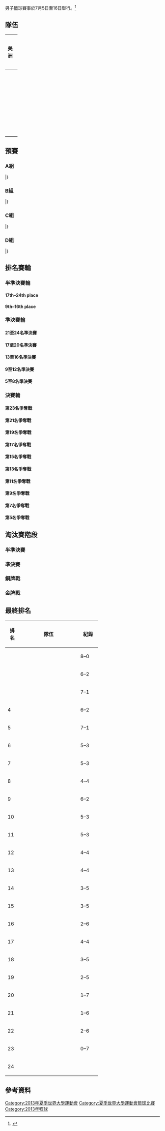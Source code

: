 {{main|2013年夏季世界大學生運動會籃球比賽}}
{{Infobox Universiade event
| event = 男子籃球
| games = 2013 Summer
| image = [[File:Basketball_pictogram.svg|100px]]
| venue = 各個場館
| dates = {{Start date|2013|7|7}} – {{Start date|2013|7|16}}
| competitors = 
| nations = 
| teams = 24
| governing_body = 
| win_value =
| gold = {{flagIOC2team|RUS|2013年夏季世界大學生運動會}}
| goldNOC = 
| silver = {{flagIOC2team|AUS|2013年夏季世界大學生運動會}}
| silverNOC = 
| bronze = {{flagIOC2team|SRB|2013年夏季世界大學生運動會}}
| bronzeNOC = 
| prev = [[2011年夏季世界大學生運動會籃球比賽男子賽事|2011]]
| next = [[2015年夏季世界大學生運動會籃球比賽男子賽事|2015]]
}}

男子籃球賽事於7月5日至16日舉行。<ref>{{cite web|url=http://kazan2013.ru/en/news_items/6511|title=Team draw for 2013 Summer Universiade held in Kazan|date=6 April 2013|publisher=kazan2013.ru|accessdate=26 June 2013|deadurl=yes|archiveurl=https://archive.is/20130615213428/http://kazan2013.ru/en/news_items/6511|archivedate=2013年6月15日}}</ref>


==隊伍==
{|class=wikitable width=100%
|-
 
!width=16%|美洲
!width=16%|亞洲
!width=16%|歐洲
!width=16%|大洋洲
!width=16%|主辦國
|- valign=top
|{{bk|Brazil}}<br>{{bk|Canada}}<br>{{bk|Chile}}<br>{{bk|Mexico}}<br>{{bk|United States}}
|{{bk|China}}<br>{{bk|Japan}}<br>{{bk|Mongolia}}<br>{{bk|Oman}}<br>{{bk|Philippines}}<br>{{bk|South Korea}}<br>{{bk|United Arab Emirates}}
|{{bk|Czech Republic}}<br>{{bk|Estonia}}<br>{{bk|Finland}}<br>{{bk|Germany}}<br>{{bk|Lithuania}}<br>{{bk|Norway}}<br>{{bk|Romania}}<br>{{bk|Serbia}}<br>{{bk|Sweden}}<br>{{bk|Ukraine}}
|{{bk|Australia}}
|{{bk|Russia}}
|}

==預賽==
===A組===
{{Bs cl2 header navbar}}
{{Bs cl2 team|t={{Bk|RUS}} |w=5 |l=0 |pf=510 |pa=215 |bc=#ccffcc}}
{{Bs cl2 team|t={{Bk|EST}} |w=4 |l=1 |pf=324 |pa=330 |bc=#ccffcc}}
{{Bs cl2 team|t={{Bk|GER}} |w=3 |l=2 |pf=405 |pa=304}}
{{Bs cl2 team|t={{Bk|KOR}} |w=2 |l=3 |pf=409 |pa=449}}
{{Bs cl2 team|t={{Bk|UKR}} |w=1 |l=4 |pf=350 |pa=378}}
{{Bs cl2 team|t={{Bk|OMA}} |w=0 |l=5 |pf=220 |pa=542}}
|}

{{basketballbox|bg=#eee |date=2013年7月7日 |time=18:00 |place=Basket Hall
|teamA={{bk-rt|GER}} |scoreA=59
|teamB='''{{bk|EST}}''' |scoreB='''65'''
|Q1=3–'''6''' |Q2=10–'''15''' |Q3=17–'''21''' |Q4='''23'''–11 |OT=6–'''12'''
|report=[http://universiade2013.sportresult.com/eurosport/en/-240/Root/ViewPdf/BKM400A01_C73_7.0.PDF Report]
|points1=
|assist1=
|rebounds1=
|points2=
|rebounds2=
|assist2=
|referee= 
|attendance = 
}}
{{basketballbox|bg=#eee |date=2013年7月7日 |time=20:30 |place=Basket Hall
|teamA={{bk-rt|UKR}} |scoreA=98
|teamB='''{{bk|KOR}}''' |scoreB='''100'''
|Q1=20–'''24''' |Q2=15–'''24''' |Q3='''31'''–19 |Q4='''22'''–21 |OT=10–'''12
|report=[http://universiade2013.sportresult.com/eurosport/en/-240/Root/ViewPdf/BKM400A02_C73_7.0.PDF Report]
|points1=
|assist1=
|rebounds1=
|points2=
|rebounds2=
|assist2=
|referee= 
|attendance = 
}}
{{basketballbox|bg=#eee |date=2013年7月7日 |time=21:00 |place=Basket Hall
|teamA='''{{bk-rt|RUS}}''' |scoreA='''117'''
|teamB={{bk|OMA}} |scoreB=24
|Q1='''29'''–6 |Q2='''28'''–6 |Q3='''29'''–4 |Q4='''31'''–8
|report=[http://universiade2013.sportresult.com/eurosport/en/-240/Root/ViewPdf/BKM400A03_C73_11.0.PDF Report]
|points1=
|assist1=
|rebounds1=
|points2=
|rebounds2=
|assist2=
|referee= 
|attendance = 
}}

{{basketballbox |date=2013年7月8日 |time=10:00 |place=Miras Sports Complex
|teamA='''{{bk-rt|KOR}}''' |scoreA='''126'''
|teamB={{bk|OMA}} |scoreB=77
|Q1='''34'''–12 |Q2='''20'''–15 |Q3='''35'''–24 |Q4='''37'''–26
|report=[http://universiade2013.sportresult.com/eurosport/en/-240/Root/ViewPdf/BKM400A05_C73_5.0.PDF Report]
|points1=
|assist1=
|rebounds1=
|points2=
|rebounds2=
|assist2=
|referee= 
|attendance = 
}}
{{basketballbox |date=2013年7月8日 |time=10:30 |place=Basket Hall
|teamA='''{{bk-rt|GER}}''' |scoreA='''78'''
|teamB={{bk|UKR}} |scoreB=58
|Q1='''18'''–14 |Q2=17–17 |Q3='''25'''–13 |Q4='''18'''–14
|report=[http://universiade2013.sportresult.com/eurosport/en/-240/Root/ViewPdf/BKM400A04_C73_5.0.PDF Report]
|points1=
|assist1=
|rebounds1=
|points2=
|rebounds2=
|assist2=
|referee= 
|attendance = 
}}
{{basketballbox |date=2013年7月8日 |time=21:00 |place=Basket Hall
|teamA='''{{bk-rt|RUS}}''' |scoreA='''106'''
|teamB={{bk|EST}} |scoreB=43
|Q1='''24'''–10 |Q2='''25'''–13 |Q3='''26'''–4 |Q4='''31'''–16
|report=[http://universiade2013.sportresult.com/eurosport/en/-240/Root/ViewPdf/BKM400A06_C73_6.0.PDF Report]
|points1=
|assist1=
|rebounds1=
|points2=
|rebounds2=
|assist2=
|referee= 
|attendance = 
}}

{{basketballbox|bg=#eee |date=2013年7月9日 |time=10:30 |place=Basket Hall
|teamA='''{{bk-rt|GER}}''' |scoreA='''123'''
|teamB={{bk|OMA}} |scoreB=32
|Q1='''34'''–7 |Q2='''23'''–11 |Q3='''42'''–7 |Q4='''24'''–7
|report=[http://universiade2013.sportresult.com/eurosport/en/-240/Root/ViewPdf/BKM400A07_C73_7.0.PDF Report]
|points1=
|assist1=
|rebounds1=
|points2=
|rebounds2=
|assist2=
|referee= 
|attendance = 
}}
{{basketballbox|bg=#eee |date=2013年7月9日 |time=13:00 |place=Basket Hall
|teamA={{bk-rt|UKR}} |scoreA=52
|teamB='''{{bk|EST}}''' |scoreB='''71'''
|Q1=14–'''18''' |Q2=14–'''23''' |Q3='''15'''–14 |Q4=9–'''16'''
|report=[http://universiade2013.sportresult.com/eurosport/en/-240/Root/ViewPdf/BKM400A08_C73_6.0.PDF Report]
|points1=
|assist1=
|rebounds1=
|points2=
|rebounds2=
|assist2=
|referee= 
|attendance = 
}}
{{basketballbox|bg=#eee |date=2013年7月9日 |time=21:00 |place=Basket Hall
|teamA='''{{bk-rt|RUS}}''' |scoreA='''113'''
|teamB={{bk|KOR}} |scoreB=53
|Q1='''27'''–14 |Q2='''30'''–15 |Q3='''33'''–13 |Q4='''23'''–11
|report=[http://universiade2013.sportresult.com/eurosport/en/-240/Root/ViewPdf/BKM400A09_C73_5.0.PDF Report]
|points1=
|assist1=
|rebounds1=
|points2=
|rebounds2=
|assist2=
|referee= 
|attendance = 
}}

{{basketballbox |date=2013年7月11日 |time=10:00 |place=Basket Hall
|teamA='''{{bk-rt|EST}}''' |scoreA='''77'''
|teamB={{bk|OMA}} |scoreB=52
|Q1='''32'''–18 |Q2=12–'''15''' |Q3='''16'''–4 |Q4='''17'''–15
|report=[http://universiade2013.sportresult.com/eurosport/en/-240/Root/ViewPdf/BKM400A10_C73_5.0.PDF Report]
|points1=
|assist1=
|rebounds1=
|points2=
|rebounds2=
|assist2=
|referee= 
|attendance = 
}}
{{basketballbox |date=2013年7月11日 |time=12:30 |place=Basket Hall
|teamA='''{{bk-rt|GER}}''' |scoreA='''93'''
|teamB={{bk|KOR}} |scoreB=69
|Q1='''24'''–16 |Q2='''22'''–13 |Q3='''28'''–15 |Q4=19–'''25'''
|report=[http://universiade2013.sportresult.com/eurosport/en/-240/Root/ViewPdf/BKM400A11_C73_5.0.PDF Report]
|points1=
|assist1=
|rebounds1=
|points2=
|rebounds2=
|assist2=
|referee= 
|attendance = 
}}
{{basketballbox |date=2013年7月11日 |time=21:00 |place=Basket Hall
|teamA='''{{bk-rt|RUS}}''' |scoreA='''94'''
|teamB={{bk|UKR}} |scoreB=43
|Q1='''23'''–14 |Q2='''22'''–10 |Q3='''21'''–13 |Q4='''28'''–6
|report=[http://universiade2013.sportresult.com/eurosport/en/-240/Root/ViewPdf/BKM400A12_C73_7.0.PDF Report]
|points1=
|assist1=
|rebounds1=
|points2=
|rebounds2=
|assist2=
|referee= 
|attendance = 
}}

{{basketballbox|bg=#eee |date=2013年7月12日 |time=12:30 |place=Basket Hall
|teamA='''{{bk-rt|UKR}}''' |scoreA='''99'''
|teamB={{bk|OMA}} |scoreB=35
|Q1='''25'''–9 |Q2='''32'''–10 |Q3='''19'''–9 |Q4='''23'''–7
|report=[http://universiade2013.sportresult.com/eurosport/en/-240/Root/ViewPdf/BKM400A14_C73_5.0.PDF Report]
|points1=
|assist1=
|rebounds1=
|points2=
|rebounds2=
|assist2=
|referee= 
|attendance = 
}}
{{basketballbox|bg=#eee |date=2013年7月12日 |time=12:30 |place=Miras Sports Complex
|teamA={{bk-rt|KOR}} |scoreA=61
|teamB='''{{bk|EST}}''' |scoreB='''68'''
|Q1='''17'''–13 |Q2=14–'''20''' |Q3='''18'''–17 |Q4=12–'''18'''
|report=[http://universiade2013.sportresult.com/eurosport/en/-240/Root/ViewPdf/BKM400A13_C73_5.0.PDF Report]
|points1=
|assist1=
|rebounds1=
|points2=
|rebounds2=
|assist2=
|referee= 
|attendance = 
}}
{{basketballbox|bg=#eee |date=2013年7月12日 |time=21:00 |place=Basket Hall
|teamA='''{{bk-rt|RUS}}''' |scoreA='''80'''
|teamB={{bk|GER}} |scoreB=52
|Q1='''15'''–7 |Q2='''22'''–15 |Q3='''23'''–16 |Q4='''20'''–14
|report=[http://universiade2013.sportresult.com/eurosport/en/-240/Root/ViewPdf/BKM400A15_C73_6.0.PDF Report]
|points1=
|assist1=
|rebounds1=
|points2=
|rebounds2=
|assist2=
|referee= 
|attendance = 
}}

===B組===
{{Bs cl2 header navbar}}
{{Bs cl2 team|t={{Bk|SRB}} |w=5 |l=0 |pf=518 |pa=265 |bc=#ccffcc}}
{{Bs cl2 team|t={{Bk|ROU}} |w=4 |l=1 |pf=401 |pa=332 |bc=#ccffcc}}
{{Bs cl2 team|t={{Bk|MEX}} |w=3 |l=2 |pf=445 |pa=368}}
{{Bs cl2 team|t={{Bk|MGL}} |w=2 |l=3 |pf=349 |pa=458}}
{{Bs cl2 team|t={{Bk|JPN}} |w=1 |l=4 |pf=357 |pa=391}}
{{Bs cl2 team|t={{Bk|PHI}} |w=0 |l=5 |pf=299 |pa=555}}
|}

{{basketballbox|bg=#eee |date=2013年7月7日 |time=10:00 |place=Basket Hall
|teamA='''{{bk-rt|SRB}}''' |scoreA='''110'''
|teamB={{bk|MGL}} |scoreB=56
|Q1='''28'''–11 |Q2='''26'''–19 |Q3='''32'''–11 |Q4='''24'''–15
|report=[http://universiade2013.sportresult.com/eurosport/en/-240/Root/ViewPdf/BKM400B03_C73_5.0.PDF Report]
|points1= [[Miloš_Dimić|Dimić]] 17
|assist1= [[Dejan_Đokić|Đokić]] 7
|rebounds1= [[Đorđe_Gagić|Gagić]] 11
|points2= [[Bilguun_Battuvshin|Battuvshin]] 21
|rebounds2= [[Sanchir_Tungalag|Tungalag]] 7
|assist2= [[Sergelen_Otgonbaatar|Otgonbaatar]], [[Sanchir_Tungalag|Tungalag]] 1
|referee= Boris Schmidt (GER), Gina Cross (USA), Shigeyuki Arisawa (JPN)
|attendance = 120
}}
{{basketballbox|bg=#eee |date=2013年7月7日 |time=10:30 |place=Basket Hall
|teamA='''{{bk-rt|ROU}}''' |scoreA='''106'''
|teamB={{bk|PHI}} |scoreB=58
|Q1='''22'''–8 |Q2='''18'''–16 |Q3='''35'''–21 |Q4='''31'''–13
|report=[http://universiade2013.sportresult.com/eurosport/en/-240/Root/ViewPdf/BKM400B01_C73_7.0.PDF Report]
|points1=
|assist1=
|rebounds1=
|points2=
|rebounds2=
|assist2=
|referee= 
|attendance = 
}}
{{basketballbox|bg=#eee |date=2013年7月7日 |time=13:00 |place=Basket Hall
|teamA={{bk-rt|JPN}} |scoreA=71
|teamB='''{{bk|MEX}}''' |scoreB='''83'''
|Q1=16–'''20''' |Q2=19–'''21''' |Q3=22–22 |Q4=14–''''20'''
|report= [http://universiade2013.sportresult.com/eurosport/en/-240/Root/ViewPdf/BKM400B02_C73_5.0.PDF Report]
|points1=
|assist1=
|rebounds1=
|points2=
|rebounds2=
|assist2=
|referee= 
|attendance = 
}}

{{basketballbox |date=2013年7月8日 |time=10:00 |place=Basket Hall
|teamA='''{{bk-rt|ROU}}''' |scoreA='''77'''
|teamB={{bk|JPN}} |scoreB=57
|Q1='''20'''–9 |Q2='''18'''–13 |Q3='''19'''–18 |Q4='''20'''–17
|report=[http://universiade2013.sportresult.com/eurosport/en/-240/Root/ViewPdf/BKM400B04_C73_5.0.PDF Report]
|points1=
|assist1=
|rebounds1=
|points2=
|rebounds2=
|assist2=
|referee= 
|attendance = 
}}
{{basketballbox |date=2013年7月8日 |time=12:30 |place=Basket Hall
|teamA='''{{bk-rt|MEX}}''' |scoreA='''108'''
|teamB={{bk|MGL}} |scoreB=54
|Q1='''25'''–13 |Q2='''29'''–12 |Q3='''29'''–18 |Q4='''25'''–11
|report=[http://universiade2013.sportresult.com/eurosport/en/-240/Root/ViewPdf/BKM400B05_C73_5.0.PDF Report]
|points1=
|assist1=
|rebounds1=
|points2=
|rebounds2=
|assist2=
|referee= 
|attendance = 
}}
{{basketballbox |date=2013年7月8日 |time=18:00 |place=Basket Hall
|teamA='''{{bk-rt|SRB}}''' |scoreA='''125'''
|teamB={{bk|PHI}} |scoreB=44
|Q1='''24'''–15 |Q2='''35'''–11 |Q3='''29'''–10 |Q4='''37'''–8
|report=[http://universiade2013.sportresult.com/eurosport/en/-240/Root/ViewPdf/BKM400B06_C73_5.0.PDF Report]
|points1= [[Miloš_Dimić|Dimić]] 22
|assist1= [[Dejan_Đokić|Đokić]] 10
|rebounds1= [[Stefan_Jović|Jović]], [[Nikola_Marković|Marković]] 6
|points2= [[John_Abad|Abad]] 8
|rebounds2= [[Chris_Perolino|Perolino]] 6
|assist2= ''5 players'' 1
|referee= Mindaugas Vecherskis (LTU), Robert Paulik (CZE), Evgeny Vetrov (RUS)
|attendance = 80
}}

{{basketballbox|bg=#eee |date=2013年7月9日 |time=10:00 |place=Basket Hall
|teamA='''{{bk-rt|ROU}}''' |scoreA='''89'''
|teamB={{bk|MGL}} |scoreB=72
|Q1='''23'''–19 |Q2='''23'''–15 |Q3='''24'''–16 |Q4=19–'''22'''
|report=[http://universiade2013.sportresult.com/eurosport/en/-240/Root/ViewPdf/BKM400B07_C73_5.0.PDF Report]
|points1=
|assist1=
|rebounds1=
|points2=
|rebounds2=
|assist2=
|referee= 
|attendance = 
}}
{{basketballbox|bg=#eee |date=2013年7月9日 |time=12:30 |place=Basket Hall
|teamA='''{{bk-rt|JPN}}''' |scoreA='''93'''
|teamB={{bk|PHI}} |scoreB=51
|Q1='''20'''–12 |Q2='''20'''–9 |Q3='''22'''–19 |Q4='''31'''–11
|report=[http://universiade2013.sportresult.com/eurosport/en/-240/Root/ViewPdf/BKM400B08_C73_5.0.PDF Report]
|points1=
|assist1=
|rebounds1=
|points2=
|rebounds2=
|assist2=
|referee= 
|attendance = 
}}
{{basketballbox|bg=#eee |date=2013年7月9日 |time=18:00 |place=Basket Hall
|teamA='''{{bk-rt|SRB}}''' |scoreA='''100'''
|teamB={{bk|MEX}} |scoreB=48
|Q1='''23'''–10 |Q2='''24'''–11 |Q3='''37'''–14 |Q4='''16'''–13
|report=[http://universiade2013.sportresult.com/eurosport/en/-240/Root/ViewPdf/BKM400B09_C73_5.0.PDF Report]
|points1= [[Nikola_Marković|Marković]] 22
|assist1= [[Stefan_Živanović|Živanović]] 4
|rebounds1= [[Nikola_Kalinić_(basketball)|Kalinić]], [[Darko_Balaban|Balaban]] 6
|points2= [[Daniel_Giron|Giron]] 8
|rebounds2= [[Fabian_Jaimes|Jaimes]], [[Israel_Nolasco|Nolasco]] 6
|assist2= [[Ricardo_Calatayud|Calatayud]] 3
|referee= Evgeny Vetrov (RUS), Fabio Kover (BRA), Dariusz Zapolski (POL)
|attendance = 300
}}

{{basketballbox |date=2013年7月11日 |time=18:00 |place=Basket Hall
|teamA={{bk-rt|PHI}} |scoreA=79
|teamB='''{{bk|MGL}}''' |scoreB='''92'''
|Q1='''26'''–23 |Q2=12–'''24''' |Q3=17–'''20''' |Q4=24–'''25'''
|report=[http://universiade2013.sportresult.com/eurosport/en/-240/Root/ViewPdf/BKM400B10_C73_5.0.PDF Report]
|points1=
|assist1=
|rebounds1=
|points2=
|rebounds2=
|assist2=
|referee= 
|attendance = 
}}
{{basketballbox |date=2013年7月11日 |time=18:00 |place=Miras Sports Complex
|teamA='''{{bk-rt|SRB}}''' |scoreA='''105'''
|teamB={{bk|JPN}} |scoreB=64
|Q1='''27'''–13 |Q2='''22'''–17 |Q3='''24'''–16 |Q4='''32'''–18
|report=[http://universiade2013.sportresult.com/eurosport/en/-240/Root/ViewPdf/BKM400B11_C73_5.0.PDF Report]
|points1= [[Đorđe_Gagić|Gagić]] 14 
|assist1= [[Stefan_Živanović|Živanović]] 5
|rebounds1= [[Nikola_Kalinić_(basketball)|Kalinić]] 10
|points2= [[Yuma_Fujii|Fujii]] 13
|rebounds2= [[Yuya_Nagayoshi|Nagayoshi]], [[Toru_Minagawa|Minagawa]] 4
|assist2= [[Naoki_Uto|Uto]], [[Seiji_Ikaruga|Ikaruga]] 3
|referee= Gina Cross (USA), Tim Mills (AUS), Zhiwei Wu (HKG)
|attendance = 198
}}
{{basketballbox |date=2013年7月11日 |time=20:30 |place=Basket Hall
|teamA={{bk-rt|ROU}} |scoreA='''76'''
|teamB={{bk|MEX}} |scoreB=67
|Q1=15–15 |Q2='''22'''–16 |Q3=10–'''18''' |Q4='''29'''–18
|report=[http://universiade2013.sportresult.com/eurosport/en/-240/Root/ViewPdf/BKM400B12_C73_5.0.PDF Report]
|points1=
|assist1=
|rebounds1=
|points2=
|rebounds2=
|assist2=
|referee= 
|attendance = 
}}

{{basketballbox|bg=#eee |date=2013年7月12日 |time=10:00 |place=Basket Hall
|teamA={{bk-rt|JPN}} |scoreA=72
|teamB='''{{bk|MGL}}''' |scoreB='''75'''
|Q1=11–'''20''' |Q2='''27'''–8 |Q3=16–'''20''' |Q4=18–'''27'''
|report=[http://universiade2013.sportresult.com/eurosport/en/-240/Root/ViewPdf/BKM400B13_C73_5.0.PDF Report]
|points1=
|assist1=
|rebounds1=
|points2=
|rebounds2=
|assist2=
|referee= 
|attendance = 
}}
{{basketballbox|bg=#eee |date=2013年7月12日 |time=18:00 |place=Basket Hall
|teamA='''{{bk-rt|SRB}}''' |scoreA='''78'''
|teamB={{bk|ROU}} |scoreB= 53
|Q1='''20'''–10 |Q2=11–'''12''' |Q3=19–'''22''' |Q4='''28'''–9
|report=[http://kazan2013.ru/hide/en/-240/Root/ViewPdf/BKM400B14_C73_5.0.PDF Report]{{dead link|date=2017年11月 |bot=InternetArchiveBot |fix-attempted=yes }}
|points1= [[Stefan_Živanović|Živanović]] 14
|assist1= [[Nikola_Kalinić_(basketball)|Kalinić]] 5
|rebounds1= [[Nikola_Marković|Marković]] 11
|points2= [[George_Toth|Toth]] 20 
|rebounds2= [[Adrian_Gutoaia|Gutoaia]], [[George_Toth|Toth]] 3 
|assist2= ''4 players'' 2
|referee= Semen Ovinov (RUS), Tim Mills (AUS), Pal Attila Györffy (HUN)
|attendance = 250
}}
{{basketballbox|bg=#eee |date=2013年7月12日 |time=20:30 |place=Basket Hall
|teamA='''{{bk-rt|MEX}}''' |scoreA='''139'''
|teamB={{bk|PHI}} |scoreB=67
|Q1='''34'''–11 |Q2='''37'''–15 |Q3='''39'''–16 |Q4='''29'''–25
|report=[http://kazan2013.ru/hide/en/-240/Root/ViewPdf/BKM400B15_C73_5.0.PDF Report]{{dead link|date=2017年11月 |bot=InternetArchiveBot |fix-attempted=yes }}
|points1=
|assist1=
|rebounds1=
|points2=
|rebounds2=
|assist2=
|referee= 
|attendance = 
}}

===C組===
{{Bs cl2 header navbar}}
{{Bs cl2 team|t={{Bk|CAN}} |w=5 |l=0 |pf=494 |pa=336 |bc=#ccffcc}}
{{Bs cl2 team|t={{Bk|AUS}} |w=4 |l=1 |pf=462 |pa=329 |bc=#ccffcc}}
{{Bs cl2 team|t={{Bk|USA}} |w=3 |l=2 |pf=488 |pa=351}}
{{Bs cl2 team|t={{Bk|CZE}} |w=2 |l=3 |pf=331 |pa=385}}
{{Bs cl2 team|t={{Bk|SWE}} |w=1 |l=4 |pf=329 |pa=371}}
{{Bs cl2 team|t={{Bk|UAE}} |w=0 |l=5 |pf=255 |pa=587}}
|}

{{basketballbox|bg=#eee |date=2013年7月7日 |time=12:30 |place=Basket Hall
|teamA={{bk-rt|CZE}} |scoreA=57
|teamB='''{{bk|AUS}}''' |scoreB='''85'''
|Q1=11–'''21''' |Q2='''21'''–15 |Q3=11–'''35''' |Q4=14–14
|report=[http://universiade2013.sportresult.com/eurosport/en/-240/Root/ViewPdf/BKM400C02_C73_5.0.PDF Report]
|points1=
|assist1=
|rebounds1=
|points2=
|rebounds2=
|assist2=
|referee= 
|attendance = 
}}
{{basketballbox|bg=#eee |date=2013年7月7日 |time=18:30 |place=Basket Hall
|teamA='''{{bk-rt|USA}}''' |scoreA='''140'''
|teamB={{bk|UAE}} |scoreB=46
|Q1='''35'''–16 |Q2='''34'''–7 |Q3='''31'''–11 |Q4='''40'''–12
|report=[http://universiade2013.sportresult.com/eurosport/en/-240/Root/ViewPdf/BKM400C01_C73_7.0.PDF Report]
|points1=
|assist1=
|rebounds1=
|points2=
|rebounds2=
|assist2=
|referee= 
|attendance = 
}}
{{basketballbox|bg=#eee |date=2013年7月7日 |time=20:30 |place=Miras Sports Complex
|teamA='''{{bk-rt|CAN}}''' |scoreA='''84'''
|teamB={{bk|SWE}} |scoreB=69
|Q1='''19'''–10 |Q2='''24'''–15 |Q3=19–'''26''' |Q4='''22'''–18
|report=[http://universiade2013.sportresult.com/eurosport/en/-240/Root/ViewPdf/BKM400C03_C73_5.0.PDF Report]
|points1=
|assist1=
|rebounds1=
|points2=
|rebounds2=
|assist2=
|referee= 
|attendance = 
}}

{{basketballbox |date=2013年7月8日 |time=12:30 |place=Miras Sports Complex
|teamA='''{{bk-rt|AUS}}''' |scoreA='''70'''
|teamB={{bk|SWE}} |scoreB=53
|Q1='''13'''–12 |Q2='''16'''–7 |Q3='''19'''–14 |Q4='''22'''–20
|report=[http://universiade2013.sportresult.com/eurosport/en/-240/Root/ViewPdf/BKM400C05_C73_6.0.PDF Report]
|points1=
|assist1=
|rebounds1=
|points2=
|rebounds2=
|assist2=
|referee= 
|attendance = 
}}
{{basketballbox |date=2013年7月8日 |time=13:00 |place=Basket Hall
|teamA='''{{bk-rt|USA}}''' |scoreA='''96'''
|teamB={{bk|CZE}} |scoreB=53
|Q1='''20'''–9 |Q2='''21'''–13 |Q3='''25'''–16 |Q4='''30'''–15
|report=[http://universiade2013.sportresult.com/eurosport/en/-240/Root/ViewPdf/BKM400C04_C73_6.0.PDF Report]
|points1=
|assist1=
|rebounds1=
|points2=
|rebounds2=
|assist2=
|referee= 
|attendance = 
}}
{{basketballbox |date=2013年7月8日 |time=20:30 |place=Miras Sports Complex
|teamA='''{{bk-rt|CAN}}''' |scoreA='''137'''
|teamB={{bk|UAE}} |scoreB=43
|Q1='''31'''–12 |Q2='''36'''–15 |Q3='''33'''–12 |Q4='''37'''–4
|report=[http://universiade2013.sportresult.com/eurosport/en/-240/Root/ViewPdf/BKM400C06_C73_5.0.PDF Report]
|points1=
|assist1=
|rebounds1=
|points2=
|rebounds2=
|assist2=
|referee= 
|attendance = 
}}

{{basketballbox|bg=#eee |date=2013年7月10日 |time=10:30 |place=Basket Hall
|teamA='''{{bk-rt|CZE}}''' |scoreA='''100'''
|teamB={{bk|UAE}} |scoreB=54
|Q1='''19'''–13 |Q2='''28'''–11 |Q3='''21'''–16 |Q4='''32'''–14
|report=[http://universiade2013.sportresult.com/eurosport/en/-240/Root/ViewPdf/BKM400C07_C73_7.0.PDF Report]
|points1=
|assist1=
|rebounds1=
|points2=
|rebounds2=
|assist2=
|referee= 
|attendance = 
}}
{{basketballbox|bg=#eee |date=2013年7月10日 |time=13:00 |place=Basket Hall
|teamA='''{{bk-rt|CAN}}''' |scoreA='''92'''
|teamB={{bk|AUS}} |scoreB=83
|Q1='''27'''–15 |Q2=14–'''31''' |Q3='''24'''–21 |Q4='''27'''–16
|report=[http://universiade2013.sportresult.com/eurosport/en/-240/Root/ViewPdf/BKM400C09_C73_6.0.PDF Report]
|points1=
|assist1=
|rebounds1=
|points2=
|rebounds2=
|assist2=
|referee= 
|attendance = 
}}
{{basketballbox|bg=#eee |date=2013年7月10日 |time=21:00 |place=Basket Hall
|teamA='''{{bk-rt|USA}}''' |scoreA='''83'''
|teamB={{bk|SWE}} |scoreB=65
|Q1='''18'''–17 |Q2='''19'''–10 |Q3='''27'''–17 |Q4=19–'''21'''
|report=[http://universiade2013.sportresult.com/eurosport/en/-240/Root/ViewPdf/BKM400C08_C73_5.0.PDF Report]
|points1=
|assist1=
|rebounds1=
|points2=
|rebounds2=
|assist2=
|referee= 
|attendance = 
}}

{{basketballbox |date=2013年7月11日 |time=10:00 |place=Miras Sports Complex
|teamA={{bk-rt|UAE}} |scoreA=69
|teamB='''{{bk|SWE}}''' |scoreB='''79'''
|Q1=13–'''20''' |Q2=16–16 |Q3=18–'''22''' |Q4='''22'''–21
|report=[http://universiade2013.sportresult.com/eurosport/en/-240/Root/ViewPdf/BKM400C10_C73_8.0.PDF Report]
|points1=
|assist1=
|rebounds1=
|points2=
|rebounds2=
|assist2=
|referee= 
|attendance = 
}}
{{basketballbox |date=2013年7月11日 |time=18:30 |place=Basket Hall
|teamA={{bk-rt|USA}} |scoreA=84
|teamB='''{{bk|AUS}}''' |scoreB='''93'''
|Q1=19–'''20''' |Q2='''24'''–20 |Q3='''21'''–19 |Q4=20–'''34'''
|report=[http://universiade2013.sportresult.com/eurosport/en/-240/Root/ViewPdf/BKM400C11_C73_8.0.PDF Report]
|points1=
|assist1=
|rebounds1=
|points2=
|rebounds2=
|assist2=
|referee= 
|attendance = 
}}
{{basketballbox |date=2013年7月11日 |time=20:30 |place=Miras Sports Complex
|teamA='''{{bk-rt|CAN}}''' |scoreA='''87'''
|teamB={{bk|CZE}} |scoreB=56
|Q1=10–'''19''' |Q2='''18'''–15 |Q3='''30'''–12 |Q4='''29'''–10
|report=[http://universiade2013.sportresult.com/eurosport/en/-240/Root/ViewPdf/BKM400C12_C73_8.0.PDF Report]
|points1=
|assist1=
|rebounds1=
|points2=
|rebounds2=
|assist2=
|referee= 
|attendance = 
}}

{{basketballbox|bg=#eee |date=2013年7月12日 |time=10:00 |place=Olymp Sport Hall
|teamA='''{{bk-rt|AUS}}''' |scoreA='''131'''
|teamB={{bk|UAE}} |scoreB=43
|Q1='''34'''–10 |Q2='''31'''–10 |Q3='''35'''–8 |Q4='''31'''–15
|report=[http://kazan2013.ru/hide/en/-240/Root/ViewPdf/BKM400C13_C73_5.0.PDF Report]{{dead link|date=2017年11月 |bot=InternetArchiveBot |fix-attempted=yes }}
|points1=
|assist1=
|rebounds1=
|points2=
|rebounds2=
|assist2=
|referee= 
|attendance = 
}}
{{basketballbox|bg=#eee |date=2013年7月12日 |time=12:30 |place=Olymp Sport Hall
|teamA='''{{bk-rt|CZE}}''' |scoreA='''65'''
|teamB={{bk|SWE}} |scoreB=63
|Q1='''18'''–15 |Q2=14–'''17''' |Q3='''21'''–14 |Q4=12–'''17'''
|report=[http://kazan2013.ru/hide/en/-240/Root/ViewPdf/BKM400C15_C73_5.0.PDF Report]{{dead link|date=2017年11月 |bot=InternetArchiveBot |fix-attempted=yes }}
|points1=
|assist1=
|rebounds1=
|points2=
|rebounds2=
|assist2=
|referee= 
|attendance = 
}}
{{basketballbox|bg=#eee |date=2013年7月12日 |time=13:00 |place=Basket Hall
|teamA='''{{bk-rt|CAN}}''' |scoreA='''94'''
|teamB={{bk|USA}} |scoreB=85
|Q1='''18'''–17 |Q2='''28'''–19 |Q3='''23'''–22 |Q4=25–'''27'''
|report=[http://kazan2013.ru/hide/en/-240/Root/ViewPdf/BKM400C14_C73_5.0.PDF Report]{{dead link|date=2017年11月 |bot=InternetArchiveBot |fix-attempted=yes }}
|points1=
|assist1=
|rebounds1=
|points2=
|rebounds2=
|assist2=
|referee= 
|attendance = 
}}

=== D組===
{{Bs cl2 header navbar}}
{{Bs cl2 team|t={{Bk|LTU}} |w=5 |l=0 |pf=486 |pa=294 |bc=#ccffcc}}
{{Bs cl2 team|t={{Bk|BRA}} |w=4 |l=1 |pf=434 |pa=294 |bc=#ccffcc}}
{{Bs cl2 team|t={{Bk|FIN}} |w=3 |l=2 |pf=340 |pa=316}}
{{Bs cl2 team|t={{Bk|NOR}} |w=2 |l=3 |pf=341 |pa=353}}
{{Bs cl2 team|t={{Bk|CHN}} |w=1 |l=4 |pf=349 |pa=510}}
{{Bs cl2 team|t={{Bk|CHI}} |w=0 |l=5 |pf=266 |pa=449}}
|}

{{basketballbox|bg=#eee |date=2013年7月7日 |time=10:00 |place=Miras Sports Complex
|teamA='''{{bk-rt|FIN}}''' |scoreA='''71'''
|teamB={{bk|CHI}} |scoreB=52
|Q1='''18'''–16 |Q2='''18'''–12 |Q3='''17'''–10 |Q4='''18'''–14
|report=[http://universiade2013.sportresult.com/eurosport/en/-240/Root/ViewPdf/BKM400D01_C73_8.0.PDF Report]
|points1=
|assist1=
|rebounds1=
|points2=
|rebounds2=
|assist2=
|referee= 
|attendance = 
}}
{{basketballbox|bg=#eee |date=2013年7月7日 |time=12:30 |place=Miras Sports Complex
|teamA='''{{bk-rt|BRA}}''' |scoreA='''107'''
|teamB={{bk|CHN}} |scoreB=65
|Q1='''24'''–17 |Q2='''26'''–15 |Q3='''26'''–16 |Q4='''31'''–17
|report=[http://universiade2013.sportresult.com/eurosport/en/-240/Root/ViewPdf/BKM400D02_C73_5.0.PDF Report]
|points1=
|assist1=
|rebounds1=
|points2=
|rebounds2=
|assist2=
|referee= 
|attendance = 
}}
{{basketballbox|bg=#eee |date=2013年7月7日 |time=18:00 |place=Miras Sports Complex
|teamA='''{{bk-rt|LTU}}''' |scoreA='''94'''
|teamB={{bk|NOR}} |scoreB=71
|Q1= '''23'''–15|Q2= '''33'''–23|Q3= '''23'''–18|Q4=15–15
|report=[http://universiade2013.sportresult.com/eurosport/en/-240/Root/ViewPdf/BKM400D03_C73_7.0.PDF Report]
|points1=
|assist1=
|rebounds1=
|points2=
|rebounds2=
|assist2=
|referee= 
|attendance = 
}}

{{basketballbox |date=2013年7月8日 |time=10:00 |place=Olymp Sport Hall
|teamA={{bk-rt|CHN}} |scoreA=74
|teamB='''{{bk|NOR}}''' |scoreB='''106'''
|Q1=11–'''26''' |Q2=14–'''19''' |Q3=15–'''26''' |Q4=34–'''35'''
|report=[http://universiade2013.sportresult.com/eurosport/en/-240/Root/ViewPdf/BKM400D04_C73_11.0.PDF Report]
|points1=
|assist1=
|rebounds1=
|points2=
|rebounds2=
|assist2=
|referee= 
|attendance = 
}}
{{basketballbox |date=2013年7月8日 |time=12:30 |place=Olymp Sport Hall
|teamA={{bk-rt|FIN}} |scoreA=65
|teamB='''{{bk|BRA}}''' |scoreB='''75'''
|Q1=15–'''16''' |Q2=13–'''23''' |Q3=20–20 |Q4='''17'''–16
|report=[http://universiade2013.sportresult.com/eurosport/en/-240/Root/ViewPdf/BKM400D05_C73_11.0.PDF Report]
|points1=
|assist1=
|rebounds1=
|points2=
|rebounds2=
|assist2=
|referee= 
|attendance = 
}}
{{basketballbox |date=2013年7月8日 |time=18:00 |place=Miras Sports Complex
|teamA='''{{bk-rt|LTU}}''' |scoreA='''116'''
|teamB={{bk|CHI}} |scoreB=51
|Q1='''34'''–12 |Q2='''29'''–8 |Q3='''37'''–18 |Q4='''16'''–13
|report=[http://universiade2013.sportresult.com/eurosport/en/-240/Root/ViewPdf/BKM400D06_C73_6.0.PDF Report]
|points1=
|assist1=
|rebounds1=
|points2=
|rebounds2=
|assist2=
|referee= 
|attendance = 
}}

{{basketballbox|bg=#eee |date=2013年7月10日 |time=10:00 |place=Basket Hall
|teamA='''{{bk-rt|BRA}}''' |scoreA='''106'''
|teamB={{bk|CHI}} |scoreB=40
|Q1='''27'''–11 |Q2='''25'''–9 |Q3='''26'''–3 |Q4='''28'''–17
|report=[http://universiade2013.sportresult.com/eurosport/en/-240/Root/ViewPdf/BKM400D07_C73_5.0.PDF Report]
|points1=
|assist1=
|rebounds1=
|points2=
|rebounds2=
|assist2=
|referee= 
|attendance = 
}}
{{basketballbox|bg=#eee |date=2013年7月10日 |time=12:30 |place=Basket Hall
|teamA='''{{bk-rt|FIN}}''' |scoreA='''60'''
|teamB={{bk|NOR}} |scoreB=55
|Q1=9–'''16''' |Q2='''21'''–10 |Q3=8–'''13''' |Q4='''22'''–16
|report=[http://universiade2013.sportresult.com/eurosport/en/-240/Root/ViewPdf/BKM400D08_C73_5.0.PDF Report]
|points1=
|assist1=
|rebounds1=
|points2=
|rebounds2=
|assist2=
|referee= 
|attendance = 
}}
{{basketballbox|bg=#eee |date=2013年7月10日 |time=18:00 |place=Basket Hall
|teamA='''{{bk-rt|LTU}}''' |scoreA='''129'''
|teamB={{bk|CHN}} |scoreB=52
|Q1= '''34'''–20 |Q2='''34'''–6 |Q3='''23'''–16 |Q4='''38'''–10
|report=[http://universiade2013.sportresult.com/eurosport/en/-240/Root/ViewPdf/BKM400D09_C73_5.0.PDF Report]
|points1=
|assist1=
|rebounds1=
|points2=
|rebounds2=
|assist2=
|referee= 
|attendance = 
}}

{{basketballbox |date=2013年7月11日 |time=10:30 |place=Basket Hall
|teamA={{bk-rt|CHI}} |scoreA=48
|teamB='''{{bk|NOR}}''' |scoreB='''62'''
|Q1=7–'''14''' |Q2=11–'''18''' |Q3='''9'''–8 |Q4=21–'''22'''
|report=[http://universiade2013.sportresult.com/eurosport/en/-240/Root/ViewPdf/BKM400D10_C73_5.0.PDF Report]
|points1=
|assist1=
|rebounds1=
|points2=
|rebounds2=
|assist2=
|referee= 
|attendance = 
}}
{{basketballbox |date=2013年7月11日 |time=12:30 |place=Miras Sports Complex
|teamA='''{{bk-rt|LTU}}''' |scoreA='''77'''
|teamB={{bk|BRA}} |scoreB=69
|Q1='''22'''–16 |Q2='''19'''–14 |Q3=16–'''18''' |Q4=20–'''21'''
|report=[http://universiade2013.sportresult.com/eurosport/en/-240/Root/ViewPdf/BKM400D12_C73_5.0.PDF Report]
|points1=
|assist1=
|rebounds1=
|points2=
|rebounds2=
|assist2=
|referee= 
|attendance = 
}}
{{basketballbox |date=2013年7月11日 |time=13:00 |place=Basket Hall
|teamA='''{{bk-rt|FIN}}''' |scoreA='''93'''
|teamB={{bk|CHN}} |scoreB=64
|Q1='''20'''–12 |Q2='''18'''–14 |Q3='''25'''–19 |Q4='''30'''–19
|report=[http://universiade2013.sportresult.com/eurosport/en/-240/Root/ViewPdf/BKM400D11_C73_5.0.PDF Report]
|points1=
|assist1=
|rebounds1=
|points2=
|rebounds2=
|assist2=
|referee= 
|attendance = 
}}

{{basketballbox|bg=#eee |date=2013年7月12日 |time=10:00 |place=Miras Sports Complex
|teamA='''{{bk-rt|LTU}}''' |scoreA='''70'''
|teamB={{bk|FIN}} |scoreB=51
|Q1='''18'''–7 |Q2='''19'''–14 |Q3='''17'''–7 |Q4=16–'''23'''
|report=[http://universiade2013.sportresult.com/eurosport/en/-240/Root/ViewPdf/BKM400D13_C73_5.0.PDF Report]
|points1=
|assist1=
|rebounds1=
|points2=
|rebounds2=
|assist2=
|referee= 
|attendance = 
}}
{{basketballbox|bg=#eee |date=2013年7月12日 |time=18:00 |place=Olymp Sport Hall
|teamA='''{{bk-rt|CHN}}''' |scoreA='''94'''
|teamB={{bk|CHI}} |scoreB=75
|Q1='''34'''–19 |Q2=19–'''23''' |Q3='''24'''–19 |Q4='''17'''–14
|report=[http://universiade2013.sportresult.com/eurosport/en/-240/Root/ViewPdf/BKM400D14_C73_5.0.PDF Report]
|points1=
|assist1=
|rebounds1=
|points2=
|rebounds2=
|assist2=
|referee= 
|attendance = 
}}
{{basketballbox|bg=#eee |date=2013年7月12日 |time=20:30 |place=Olymp Sport Hall
|teamA='''{{bk-rt|BRA}}''' |scoreA='''77'''
|teamB={{bk|NOR}} |scoreB=47
|Q1='''18'''–14 |Q2='''23'''–15 |Q3='''20'''–10 |Q4='''16'''–8
|report=[http://universiade2013.sportresult.com/eurosport/en/-240/Root/ViewPdf/BKM400D15_C73_15.0.PDF Report]
|points1=
|assist1=
|rebounds1=
|points2=
|rebounds2=
|assist2=
|referee= 
|attendance = 
}}

==排名賽輪==
===半準決賽輪===
====17th–24th place====
{{basketballbox|bg=#eee |date=2013年7月14日 |time=10:00 |place=Basket Hall
|teamA='''{{bk-rt|SWE}}''' |scoreA='''80'''
|teamB={{bk|CHI}} |scoreB=49
|Q1='''15'''–6 |Q2='''17'''–13 |Q3='''26'''–10 |Q4='''22'''–20
|report=[http://universiade2013.sportresult.com/eurosport/en/-240/Root/ViewPdf/BKM400310_C73_5.0.PDF Report]
|points1=
|assist1=
|rebounds1=
|points2=
|rebounds2=
|assist2=
|referee= 
|attendance = 
}}
{{basketballbox |date=2013年7月14日 |time=12:30 |place=Basket Hall
|teamA={{Bk-rt|CHN}} |scoreA=62
|teamB='''{{bk|UAE}}''' |scoreB='''64'''
|Q1='''25'''–16 |Q2=11–'''15''' |Q3=15–'''17''' |Q4=11–'''16'''
|report=[http://universiade2013.sportresult.com/eurosport/en/-240/Root/ViewPdf/BKM400312_C73_5.0.PDF Report]
|points1=
|assist1=
|rebounds1=
|points2=
|rebounds2=
|assist2=
|referee= 
|attendance = 
}}
{{basketballbox|bg=#eee |date=2013年7月14日 |time=18:00 |place=Basket Hall
|teamA='''{{bk-rt|UKR}}'''|scoreA='''20'''
|teamB={{bk|PHI}} |scoreB=0
|Q1= |Q2= |Q3= |Q4=
|report=
|points1=
|assist1=
|rebounds1=
|points2=
|rebounds2=
|assist2=
|referee= 
|attendance = 
}}
{{basketballbox |date=2013年7月14日 |time=20:30 |place=Basket Hall
|teamA='''{{bk-rt|JPN}}''' |scoreA='''123'''
|teamB={{Bk|OMA}} |scoreB=40
|Q1='''27'''–14 |Q2='''35'''–11 |Q3='''26'''–9 |Q4='''35'''–6
|report=[http://universiade2013.sportresult.com/eurosport/en/-240/Root/ViewPdf/BKM400311_C73_5.0.PDF Report]
|points1=
|assist1=
|rebounds1=
|points2=
|rebounds2=
|assist2=
|referee= 
|attendance = 
}}

====9th–16th place====
{{basketballbox|bg=#eee |date=2013年7月14日 |time=10:00 |place=Miras Sports Complex
|teamA='''{{bk-rt|USA}}''' |scoreA='''91'''
|teamB={{bk|NOR}} |scoreB=51
|Q1='''17'''–15 |Q2='''26'''–10 |Q3='''21'''–15 |Q4='''27'''–11
|report=[http://universiade2013.sportresult.com/eurosport/en/-240/Root/ViewPdf/BKM400306_C73_5.0.PDF Report]
|points1=
|assist1=
|rebounds1=
|points2=
|rebounds2=
|assist2=
|referee= 
|attendance = 
}}
{{basketballbox |date=2013年7月14日 |time=10:30 |place=Basket Hall
|teamA='''{{Bk-rt|GER}}''' |scoreA='''101'''
|teamB={{bk|MGL}} |scoreB=68
|Q1=18–'''20''' |Q2='''31'''–18 |Q3='''28'''–15 |Q4='''24'''–15
|report=[http://universiade2013.sportresult.com/eurosport/en/-240/Root/ViewPdf/BKM400305_C73_5.0.PDF Report]
|points1=
|assist1=
|rebounds1=
|points2=
|rebounds2=
|assist2=
|referee= 
|attendance = 
}}
{{basketballbox|bg=#eee |date=2013年7月14日 |time=12:30 |place=Miras Sports Complex
|teamA='''{{bk-rt|FIN}}''' |scoreA='''70'''
|teamB={{bk|CZE}} |scoreB=52
|Q1='''20'''–9 |Q2=14–14 |Q3='''19'''–15 |Q4='''17'''–14
|report=[http://universiade2013.sportresult.com/eurosport/en/-240/Root/ViewPdf/BKM400308_C73_5.0.PDF Report]
|points1=
|assist1=
|rebounds1=
|points2=
|rebounds2=
|assist2=
|referee= 
|attendance = 
}}
{{basketballbox |date=2013年7月14日 |time=13:00 |place=Basket Hall
|teamA='''{{bk-rt|MEX}}''' |scoreA='''98'''
|teamB={{Bk|KOR}} |scoreB=70
|Q1='''24'''–21 |Q2='''25'''–12 |Q3='''31'''–19 |Q4=18–18
|report=[http://universiade2013.sportresult.com/eurosport/en/-240/Root/ViewPdf/BKM400307_C73_5.0.PDF Report]
|points1=
|assist1=
|rebounds1=
|points2=
|rebounds2=
|assist2=
|referee= 
|attendance = 
}}

===準決賽輪===
====21至24名準決賽====
{{basketballbox|bg=#eee |date=2013年7月15日 |time=18:00 |place=Biek Tau Sports Complex
|teamA='''{{bk-rt|CHI}}''' |scoreA='''20'''
|teamB={{bk|PHI}} |scoreB=0
|Q1= |Q2= |Q3= |Q4=
|report=
|points1=
|assist1=
|rebounds1=
|points2=
|rebounds2=
|assist2=
|referee= 
|attendance = 
}}
{{basketballbox |date=2013年7月15日 |time=20:30 |place=Biek Tau Sports Complex
|teamA={{bk-rt|OMA}} |scoreA=53
|teamB='''{{bk|CHN}}''' |scoreB='''89'''
|Q1=9–'''20''' |Q2=14–'''18''' |Q3=18–'''29''' |Q4=12–'''22'''
|report=[http://universiade2013.sportresult.com/eurosport/en/-240/Root/ViewPdf/BKM400212_C73_5.0.PDF Report]
|points1=
|assist1=
|rebounds1=
|points2=
|rebounds2=
|assist2=
|referee= 
|attendance = 
}}

====17至20名準決賽====
{{basketballbox|bg=#eee |date=2013年7月15日 |time=18:00 |place=Olymp Sport Hall
|teamA={{bk-rt|UKR}} |scoreA=73
|teamB='''{{bk|SWE}}''' |scoreB='''75'''
|Q1=16–16 |Q2='''25'''–20 |Q3=16–16 |Q4=16–'''23'''
|report=[http://universiade2013.sportresult.com/eurosport/en/-240/Root/ViewPdf/BKM400209_C73_5.0.PDF Report]
|points1=
|assist1=
|rebounds1=
|points2=
|rebounds2=
|assist2=
|referee= 
|attendance = 
}}
{{basketballbox |date=2013年7月15日 |time=20:30 |place=Olymp Sport Hall
|teamA='''{{bk-rt|JPN}}''' |scoreA='''79'''
|teamB={{bk|UAE}} |scoreB=63
|Q1='''16'''–15 |Q2=23–'''24''' |Q3='''16'''–12 |Q4='''24'''–12
|report=[http://universiade2013.sportresult.com/eurosport/en/-240/Root/ViewPdf/BKM400210_C73_6.0.PDF Report]
|points1=
|assist1=
|rebounds1=
|points2=
|rebounds2=
|assist2=
|referee= 
|attendance = 
}}

====13至16名準決賽====
{{basketballbox|bg=#eee |date=2013年7月15日 |time=18:00 |place=Basket Hall
|teamA={{bk-rt|MGL}} |scoreA=54
|teamB='''{{bk|NOR}}''' |scoreB='''83'''
|Q1=6–'''26''' |Q2='''16'''–15 |Q3=19–19 |Q4=13–'''23'''
|report=[http://universiade2013.sportresult.com/eurosport/en/-240/Root/ViewPdf/BKM400207_C73_5.0.PDF Report]
|points1=
|assist1=
|rebounds1=
|points2=
|rebounds2=
|assist2=
|referee= 
|attendance = 
}}
{{basketballbox |date=2013年7月15日 |time=20:30 |place=Basket Hall
|teamA='''{{bk-rt|KOR}}''' |scoreA='''92'''
|teamB={{bk|CZE}} |scoreB=88
|Q1=17–'''26''' |Q2='''21'''–17 |Q3=21–21 |Q4='''17'''–12 |OT='''16'''–12
|report=[http://universiade2013.sportresult.com/eurosport/en/-240/Root/ViewPdf/BKM400208_C73_6.0.PDF Report]
|points1=
|assist1=
|rebounds1=
|points2=
|rebounds2=
|assist2=
|referee= 
|attendance = 
}}

====9至12名準決賽====
{{basketballbox|bg=#eee |date=2013年7月15日 |time=10:00 |place=Miras Sports Complex
|teamA={{bk-rt|GER}} |scoreA=70
|teamB='''{{bk|USA}}''' |scoreB='''92'''
|Q1='''19'''–17 |Q2=13–'''29''' |Q3=19–19 |Q4=19–'''27'''
|report=[http://universiade2013.sportresult.com/eurosport/en/-240/Root/ViewPdf/BKM400205_C73_5.0.PDF Report]
|points1=
|assist1=
|rebounds1=
|points2=
|rebounds2=
|assist2=
|referee= 
|attendance = 
}}
{{basketballbox |date=2013年7月15日 |time=12:30 |place=Miras Sports Complex
|teamA={{bk-rt|MEX}} |scoreA=70
|teamB='''{{bk|FIN}}''' |scoreB='''82'''
|Q1=17–'''18''' |Q2=13–'''21''' |Q3=21–'''22''' |Q4=19–'''21'''
|report=[http://universiade2013.sportresult.com/eurosport/en/-240/Root/ViewPdf/BKM400206_C73_5.0.PDF Report]
|points1=
|assist1=
|rebounds1=
|points2=
|rebounds2=
|assist2=
|referee= 
|attendance = 
}}

====5至8名準決賽====
{{basketballbox|bg=#eee |date=2013年7月15日 |time=18:00 |place=Miras Sports Complex
|teamA='''{{bk-rt|ROU}}''' |scoreA='''82'''
|teamB={{bk|BRA}} |scoreB=75 
|Q1='''26'''–23 |Q2=13–13 |Q3=16–16 |Q4='''27'''–23
|report=[http://universiade2013.sportresult.com/eurosport/en/-240/Root/ViewPdf/BKM400203_C73_5.0.PDF Report]
|points1=
|assist1=
|rebounds1=
|points2=
|rebounds2=
|assist2=
|referee= 
|attendance = 
}}
{{basketballbox |date=2013年7月15日 |time=20:30 |place=Miras Sports Complex
|teamA={{bk-rt|EST}} |scoreA=61
|teamB='''{{bk|LTU}}''' |scoreB='''82'''
|Q1=13–'''20''' |Q2=15–'''17''' |Q3=20–'''27''' |Q4=13–'''18'''
|report=[http://universiade2013.sportresult.com/eurosport/en/-240/Root/ViewPdf/BKM400204_C73_5.0.PDF Report]
|points1=
|assist1=
|rebounds1=
|points2=
|rebounds2=
|assist2=
|referee= 
|attendance = 
}}

===決賽輪===
====第23名爭奪戰====
{{basketballbox|bg=#eee |date=2013年7月16日 |time=12:30 |place=Olymp Sport Hall
|teamA='''{{bk-rt|OMA}}''' |scoreA='''20'''
|teamB={{bk|PHI}} |scoreB=0
|Q1= |Q2= |Q3= |Q4=
|report=
|points1=
|assist1=
|rebounds1=
|points2=
|rebounds2=
|assist2=
|referee= 
|attendance = 
}}

====第21名爭奪戰====
{{basketballbox|bg=#eee |date=2013年7月16日 |time=10:00 |place=Olymp Sport Hall
|teamA={{bk-rt|CHI}} |scoreA=
|teamB={{bk|CHN}} |scoreB=
|Q1= |Q2= |Q3= |Q4=
|report=
|points1=
|assist1=
|rebounds1=
|points2=
|rebounds2=
|assist2=
|referee= 
|attendance = 
}}

====第19名爭奪戰====
{{basketballbox|bg=#eee |date=2013年7月16日 |time=10:00 |place=Miras Sports Complex
|teamA={{bk-rt|UKR}} |scoreA=
|teamB={{bk|UAE}} |scoreB=
|Q1= |Q2= |Q3= |Q4=
|report=
|points1=
|assist1=
|rebounds1=
|points2=
|rebounds2=
|assist2=
|referee= 
|attendance = 
}}

====第17名爭奪戰====
{{basketballbox|bg=#eee |date=2013年7月16日 |time=10:00 |place=Basket Hall
|teamA={{bk-rt|SWE}} |scoreA=
|teamB={{bk|JPN}} |scoreB=
|Q1= |Q2= |Q3= |Q4=
|report=
|points1=
|assist1=
|rebounds1=
|points2=
|rebounds2=
|assist2=
|referee= 
|attendance = 
}}

====第15名爭奪戰====
{{basketballbox|bg=#eee |date=2013年7月16日 |time=12:30 |place=Miras Sports Complex
|teamA={{bk-rt|MGL}} |scoreA=
|teamB={{bk|CZE}} |scoreB=
|Q1= |Q2= |Q3= |Q4=
|report=
|points1=
|assist1=
|rebounds1=
|points2=
|rebounds2=
|assist2=
|referee= 
|attendance = 
}}

====第13名爭奪戰====
{{basketballbox|bg=#eee |date=2013年7月16日 |time=12:30 |place=Basket Hall
|teamA={{bk-rt|NOR}} |scoreA=
|teamB={{bk|KOR}} |scoreB=
|Q1= |Q2= |Q3= |Q4=
|report=
|points1=
|assist1=
|rebounds1=
|points2=
|rebounds2=
|assist2=
|referee= 
|attendance = 
}}

====第11名爭奪戰====
{{basketballbox|bg=#eee |date=2013年7月16日 |time=15:00 |place=Miras Sports Complex
|teamA={{bk-rt|GER}} |scoreA=
|teamB={{bk|MEX}} |scoreB=
|Q1= |Q2= |Q3= |Q4=
|report=
|points1=
|assist1=
|rebounds1=
|points2=
|rebounds2=
|assist2=
|referee= 
|attendance = 
}}

====第9名爭奪戰====
{{basketballbox|bg=#eee |date=2013年7月16日 |time=15:00 |place=Basket Hall
|teamA= {{bk-rt|USA}} |scoreA=
|teamB= {{bk|FIN}}|scoreB=
|Q1= |Q2= |Q3= |Q4=
|report=
|points1=
|assist1=
|rebounds1=
|points2=
|rebounds2=
|assist2=
|referee= 
|attendance = 
}}

====第7名爭奪戰====
{{basketballbox|bg=#eee |date=2013年7月16日 |time=10:30 |place=Basket Hall
|teamA={{bk-rt|BRA}} |scoreA=
|teamB={{bk|EST}} |scoreB=
|Q1= |Q2= |Q3= |Q4=
|report=
|points1=
|assist1=
|rebounds1=
|points2=
|rebounds2=
|assist2=
|referee= 
|attendance = 
}}

====第5名爭奪戰====
{{basketballbox|bg=#eee |date=2013年7月16日 |time=13:00 |place=Basket Hall
|teamA={{bk-rt|ROU}} |scoreA=
|teamB={{bk|LTU}} |scoreB=
|Q1= |Q2= |Q3= |Q4=
|report=
|points1=
|assist1=
|rebounds1=
|points2=
|rebounds2=
|assist2=
|referee= 
|attendance = 
}}

==淘汰賽階段==
{{8TeamBracket-with third
| RD1= 半準決賽
| RD2= 準決賽
| RD3= 金牌戰
| Consol= 銅牌戰

| RD1-seed1= A1
| RD1-team1='''{{Bk|RUS}}'''
| RD1-score1= '''78'''
| RD1-seed2= B2
| RD1-team2= {{Bk|ROU}}
| RD1-score2= 53
| RD1-seed3= C1
| RD1-team3='''{{Bk|CAN}}'''
| RD1-score3= '''88'''
| RD1-seed4= D2
| RD1-team4={{Bk|BRA}}
| RD1-score4= 77
| RD1-seed5= B1
| RD1-team5='''{{Bk|SRB}}'''
| RD1-score5= '''88'''
| RD1-seed6= A2
| RD1-team6={{Bk|EST}}
| RD1-score6= 43
| RD1-seed7= D1
| RD1-team7= {{Bk|LTU}}
| RD1-score7= 55
| RD1-seed8= C2
| RD1-team8='''{{Bk|AUS}}'''
| RD1-score8= '''60'''

| RD2-seed1= A1
| RD2-team1= '''{{Bk|RUS}}'''
| RD2-score1='''78''' 
| RD2-seed2= C1
| RD2-team2= {{Bk|CAN}}
| RD2-score2=68 
| RD2-seed3= B1
| RD2-team3={{Bk|SRB}}
| RD2-score3=62 
| RD2-seed4= C2
| RD2-team4= '''{{Bk|AUS}}''' 
| RD2-score4='''65''' 

| RD3-seed1=A1 
| RD3-team1={{Bk|RUS}} 
| RD3-score1= 
| RD3-seed2=C2 
| RD3-team2={{Bk|AUS}} 
| RD3-score2= 

| RD3-seed3=C1
| RD3-team3={{Bk|CAN}} 
| RD3-score3= 74
| RD3-seed4=B1 
| RD3-team4='''{{Bk|SRB}}'''
| RD3-score4= '''87'''
}}

===半準決賽===
{{basketballbox|bg=#eee |date=2013年7月14日 |time=18:00 |place=Miras Sports Complex
|teamA='''{{bk-rt|SRB}}''' |scoreA='''88'''
|teamB={{bk|EST}} |scoreB=43
|Q1='''18'''–16 |Q2='''20'''–9 |Q3='''20'''–14 |Q4='''30'''–4
|report=[http://kazan2013.ru/hide/en/-240/Root/ViewPdf/BKM400303_C73_5.0.PDF Report]{{dead link|date=2017年11月 |bot=InternetArchiveBot |fix-attempted=yes }}
|points1= [[Đorđe_Drenovac|Drenovac]], [[Stefan_Živanović|Živanović]] 13
|assist1= [[Dejan_Đokić|Đokić]] 5
|rebounds1= [[Đorđe_Drenovac|Drenovac]], [[Nikola_Marković|Marković]] 7
|points2= [[Erik_Keedus|Keedus]] 12
|rebounds2= [[Erik_Keedus|Keedus]] 7
|assist2= [[Erik_Keedus|Keedus]], [[Jaan_Puidet|Puidet]] 4
|referee= Sergey Mikhaylov (RUS), Tim Mills (AUS), Ahmed Al Bulushi (OMA)
|attendance = 
}}
{{basketballbox |date=2013年7月14日 |time=13:00 |place=Basket-Hall Arena
|teamA='''{{bk-rt|CAN}}''' |scoreA='''88'''
|teamB={{bk|BRA}} |scoreB=77
|Q1=17–'''20''' |Q2='''21'''–17 |Q3='''21'''–15 |Q4='''29'''–25
|report=[http://universiade2013.sportresult.com/eurosport/en/-240/Root/ViewPdf/BKM400302_C73_5.0.PDF Report]
|points1=[[Brady_Heslip|Heslip]] 20
|rebounds1=[[Dwight_Powell|Powell]], [[Owen_Klassen|Klassen]] 6
|assist1=[[Kevin_Pangos|Pangos]], [[Philip_Scrubb|P. Scrubb]] 4
|points2=[[André_Silva_(basketball)|Silva]] 15
|rebounds2=[[Guilherme_Deodato|Deodato]] 6
|assist2=''three players'' 4
|referee= Mindaugas Vecherskis (LTU), Thomas Short (USA), Yrjo Johannes Sarekoski (FIN)
|attendance = 537
}}
{{basketballbox|bg=#eee |date=2013年7月14日 |time=20:30 |place=Miras Sports Complex
|teamA={{bk-rt|LTU}} |scoreA=55
|teamB='''{{bk|AUS}}''' |scoreB='''60'''
|Q1='''20'''–11 |Q2=8–'''15''' |Q3='''17'''–14 |Q4=10–'''20'''
|report=[http://universiade2013.sportresult.com/eurosport/en/-240/Root/ViewPdf/BKM400304_C73_5.0.PDF Report]
|points1=[[Vytenis_Čižauskas|Čižauskas]], [[Adas_Juškevičius|Juškevičius]] 16
|rebounds1=[[Adas_Juškevičius|Juškevičius]], [[Adomas_Drungilas|Drungilas]] 8
|assist1=[[Vytenis_Čižauskas|Čižauskas]] 2
|points2=[[Ryan_Broekhoff|Broekhoff]] 14
|rebounds2=[[Mitch_Young|Young]] 7
|assist2=''four players'' 2
|referee= Boris Schmidt (GER), José Ayala Pérez (MEX), Viktor Bozhenar (UKR)
|attendance = 
}}
{{basketballbox |date=2013年7月14日 |time=21:00 |place=Basket Hall
|teamA='''{{bk-rt|RUS}}''' |scoreA='''78'''
|teamB={{bk|ROU}} |scoreB=53
|Q1='''17'''–15 |Q2='''16'''–12 |Q3='''21'''–12 |Q4='''24'''–14
|report=[http://universiade2013.sportresult.com/eurosport/en/-240/Root/ViewPdf/BKM400301_C73_6.0.PDF Report]
|points1=[[Sergey_Karasev|Karasev]] 22
|rebounds1=[[Sergey_Karasev|Karasev]] 9
|assist1=[[Maksim_Grigoryev_(basketball)|Grigoryev]] 5
|points2=[[Bogdan_Țibîrnă|Țibîrnă]] 18
|rebounds2=[[Bogdan_Țibîrnă|Țibîrnă]] 7
|assist2=[[Cătălin_Petrișor|Petrișor]], [[Rolland_Török|Török]] 2
|referee= Reid Allan Kenyon (CAN), Saulius Racys (LTU), Kihamu Matsumoto (JPN)
|attendance = 2,000
}}

===準決賽===
{{basketballbox|bg=#eee |date=2013年7月15日 |time=14:00 |place=Basket Hall
|teamA={{bk-rt|SRB}} |scoreA=62
|teamB='''{{bk|AUS}}''' |scoreB='''65'''
|Q1='''24'''–6 |Q2=13–'''15''' |Q3=11–'''21''' |Q4=14–'''23'''
|report=[http://universiade2013.sportresult.com/eurosport/en/-240/Root/ViewPdf/BKM400202_C73_6.0.PDF Report]
|points1=[[Darko_Balaban|Balaban]] 14
|rebounds1=[[Nikola_Kalinić_(basketball)|Kalinić]] 10
|assist1=[[Stefan_Jović|Jović]], [[Nikola_Kalinić_(basketball)|Kalinić]] 3
|points2=[[Jason_Cadee|Cadee]] 19
|rebounds2=[[Andrija_Dumovic|Dumovic]], [[Cameron_Bairstow|Bairstow]] 7
|assist2=[[Jason_Cadee|Cadee]] 3
|referee= José Ayala (MEX), Thomas Short (USA), Yrjo Johannes Sarekoski (FIN)
|attendance = 
}}
{{basketballbox |date=2013年7月15日 |time=16:30 |place=Basket Hall
|teamA='''{{bk-rt|RUS}}''' |scoreA='''78'''
|teamB={{bk|CAN}} |scoreB=68
|Q1='''22'''–11 |Q2='''21'''–15 |Q3='''21'''–18 |Q4=14–'''24'''
|report=[http://universiade2013.sportresult.com/eurosport/en/-240/Root/ViewPdf/BKM400201_C73_5.0.PDF Report]
|points1=[[Sergey_Karasev|Karasev]] 20
|rebounds1=[[Sergey_Karasev|Karasev]] 10
|assist1=[[Sergey_Karasev|Karasev]] 7
|points2=''three players'' 12
|rebounds2=[[Thomas_Scrubb|T. Scrubb]], [[Daniel_Mullings|Mullings]] 7
|assist2=[[Daniel_Mullings|Mullings]], [[Philip_Scrubb|P. Scrubb]] 3
|referee= Boris Schmidt (GER), Stanislav Kucera (CZE), Rodrigo Oliveros (CHI)
|attendance = 2,500
}}

===銅牌戰===
{{basketballbox|bg=#eee |date=2013年7月16日 |time=19:00 |place=Basket Hall
|teamA={{bk-rt|CAN}} |scoreA=74
|teamB='''{{bk|SRB}}''' |scoreB='''87'''
|Q1=16–'''24''' |Q2=21–'''23''' |Q3='''26'''–14 |Q4=11–'''26'''
|report=[http://universiade2013.sportresult.com/eurosport/en/-240/Root/ViewPdf/BKM400102_C73_5.0.PDF Report]
|points1=[[Dwight_Powell|Powell]] 12
|rebounds1=[[Daniel_Mullings|Mullings]] 9
|assist1=[[Daniel_Mullings|Mullings]] 3
|points2=[[Đorđe_Gagić|Gagić]] 24
|rebounds2=[[Ivan_Smiljanić_(basketball)|Smiljanić]] 8
|assist2=[[Stefan_Živanović|Živanović]] 6
|referee= Sergey Mikhaylov (RUS), Tim Mills (AUS), Fábio Kover (BRA)
|attendance = 
}}

===金牌戰===
{{basketballbox|bg=#ffffd0 |date=2013年7月16日 |time=21:30 |place=Basket Hall
|teamA='''{{bk-rt|RUS}}''' |scoreA='''81'''
|teamB={{bk|AUS}} |scoreB=74
|Q1='''25'''–15 |Q2=16–16 |Q3=24–'''26''' |Q4=16–'''17'''
|report=[http://universiade2013.sportresult.com/eurosport/en/-240/Root/ViewPdf/BKM400101_C73_7.0.PDF Report]
|points1=[[Andrey_Zubkov|Zubkov]] 19
|rebounds1=[[Sergey_Karasev|Karasev]], [[Andrey_Zubkov|Zubkov]] 6
|assist1=''three players'' 3
|points2=[[Clint_Steindl|Steindl]], [[Cameron_Bairstow|Bairstow]] 21
|rebounds2=[[Andrija_Dumovic|Dumovic]] 9
|assist2=[[Jason_Cadee|Cadee]] 7
|referee= Mindaugas Vecherskis (LTU), Boris Schmidt (GER), Reid Kenyon (CAN)
|attendance = 
}}

==最終排名==
{| class="wikitable" style="text-align:center;"
|-
! width=30|排名!! width=175|隊伍!! width=50|紀錄
|-  
| {{gold1}} ||align="left"|{{bk|RUS}} || 8–0
|-  
| {{silver2}} ||align="left"|{{bk|AUS}} || 6–2
|- 
| {{bronze3}} ||align="left"|{{bk|SRB}} || 7–1
|-
| 4 ||align="left"|{{bk|CAN}}  || 6–2
|-
| 5 ||align="left"|{{bk|LTU}}  || 7–1
|-
| 6 ||align="left"|{{bk|ROU}}  || 5–3
|-
| 7 ||align="left"|{{bk|EST}}  || 5–3
|-
| 8 ||align="left"|{{bk|BRA}}  || 4–4
|-
| 9 ||align="left"|{{bk|USA}}  || 6–2
|-
| 10 ||align="left"|{{bk|FIN}} || 5–3
|-
| 11 ||align="left"|{{bk|MEX}} || 5–3
|-
| 12 ||align="left"|{{bk|GER}} || 4–4
|-
| 13 ||align="left"|{{bk|NOR}} || 4–4
|-
| 14 ||align="left"|{{bk|KOR}} || 3–5
|-
| 15 ||align="left"|{{bk|CZE}} || 3–5
|-
| 16 ||align="left"|{{bk|MGL}} || 2–6
|-
| 17 ||align="left"|{{bk|SWE}} || 4–4
|-
| 18 ||align="left"|{{bk|JPN}} || 3–5
|-
| 19 ||align="left"|{{bk|UKR}} || 2–5
|-
| 20 ||align="left"|{{bk|UAE}} || 1–7
|-
| 21 ||align="left"|{{bk|CHI}} || 1–6
|-
| 22 ||align="left"|{{bk|CHN}} || 2–6
|-
| 23 ||align="left"|{{bk|OMA}} || 0–7
|-
| 24 ||align="left"|{{bk|PHI}} || {{Tooltip|DSQ|Disqualified}}
|}

==參考資料==
{{reflist}}

{{2013年夏季世界大學運動會比賽項目}}

[[Category:2013年夏季世界大學運動會|Category:2013年夏季世界大學運動會]]
[[Category:夏季世界大學運動會籃球比賽|Category:夏季世界大學運動會籃球比賽]]
[[Category:2013年籃球|Category:2013年籃球]]